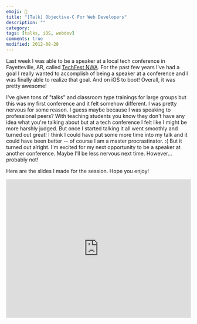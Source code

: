 ```yaml
---
emoji: 💬️
title: "[Talk] Objective-C For Web Developers"
description: ""
category:
tags: [talks, iOS, webdev]
comments: true
modified: 2012-08-28
---
```


Last week I was able to be a speaker at a local tech conference in Fayetteville, AR, called <a href="http://techfests.com/NWA/2012/default.aspx">TechFest NWA</a>. For the past few years I've had a goal I really wanted to accomplish of being a speaker at a conference and I was finally able to realize that goal. And on iOS to boot! Overall, it was pretty awesome!

I've given tons of "talks" and classroom type trainings for large groups but this was my first conference and it felt somehow different. I was pretty nervous for some reason. I guess maybe because I was speaking to professional peers? With teaching students you know they don't have any idea what you're talking about but at a tech conference I felt like I might be more harshly judged. But once I started talking it all went smoothly and turned out great! I think I could have put some more time into my talk and it could have been better -- of course I am a master procrastinator. :( But it turned out alright. I'm excited for my next opportunity to be a speaker at another conference. Maybe I'll be less nervous next time. However... probably not!

Here are the slides I made for the session. Hope you enjoy!

<div style="left: 0; width: 100%; height: 0; position: relative; padding-bottom: 74.9296%;"><iframe src="https://speakerdeck.com/player/50379b821d81480002000884" style="top: 0; left: 0; width: 100%; height: 100%; position: absolute; border: 0;" allowfullscreen scrolling="no" allow="encrypted-media;"></iframe></div>